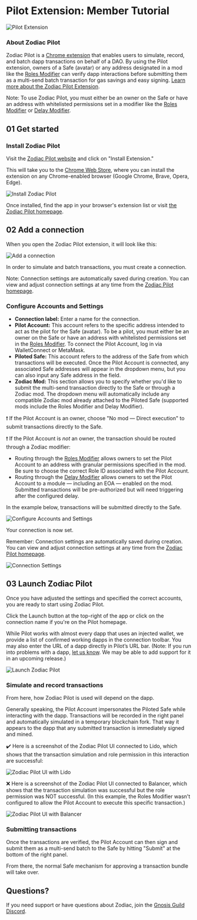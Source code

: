# Pilot Extension: Member Tutorial

![Pilot Extension](/Pilot00.png)

### About Zodiac Pilot

Zodiac Pilot is a [Chrome extension](https://chrome.google.com/webstore/detail/zodiac-pilot/jklckajipokenkbbodifahogmidkekcb?hl=en&authuser=0) that enables users to simulate, record, and batch dapp transactions on behalf of a DAO. By using the Pilot extension, owners of a Safe (avatar) or any address designated in a mod like the [Roles Modifier](/documentation/roles-modifier) can verify dapp interactions before submitting them as a multi-send batch transaction for gas savings and easy signing. [Learn more about the Zodiac Pilot Extension](/documentation/pilot-extension).

Note: To use Zodiac Pilot, you must either be an owner on the Safe or have an address with whitelisted permissions set in a modifier like the [Roles Modifier](/documentation/roles-modifier) or [Delay Modifier](/documentation/delay-modifier).

## 01 Get started

### Install Zodiac Pilot

Visit the [Zodiac Pilot website](https://pilot.gnosisguild.org/) and click on "Install Extension."

This will take you to the [Chrome Web Store](https://chrome.google.com/webstore/detail/zodiac-pilot/jklckajipokenkbbodifahogmidkekcb), where you can install the extension on any Chrome-enabled browser (Google Chrome, Brave, Opera, Edge).

![Install Zodiac Pilot](/Pilot01.png)

Once installed, find the app in your browser's extension list or visit [the Zodiac Pilot homepage](https://pilot.gnosisguild.org/).

## 02 Add a connection

When you open the Zodiac Pilot extension, it will look like this:

![Add a connection](/Pilot02.png)

In order to simulate and batch transactions, you must create a connection.

Note: Connection settings are automatically saved during creation. You can view and adjust connection settings at any time from the [Zodiac Pilot homepage](https://pilot.gnosisguild.org/).

### Configure Accounts and Settings

- **Connection label:** Enter a name for the connection.
- **Pilot Account:** This account refers to the specific address intended to act as the pilot for the Safe (avatar). To be a pilot, you must either be an owner on the Safe or have an address with whitelisted permissions set in the [Roles Modifier](/documentation/roles-modifier). To connect the Pilot Account, log in via WalletConnect or MetaMask.
- **Piloted Safe:** This account refers to the address of the Safe from which transactions will be executed. Once the Pilot Account is connected, any associated Safe addresses will appear in the dropdown menu, but you can also input any Safe address in the field.
- **Zodiac Mod:** This section allows you to specify whether you'd like to submit the multi-send transaction directly to the Safe or through a Zodiac mod. The dropdown menu will automatically include any compatible Zodiac mod already attached to the Piloted Safe (supported mods include the Roles Modifier and Delay Modifier).

❗ If the Pilot Account is an owner, choose "No mod — Direct execution" to submit transactions directly to the Safe.

❗ If the Pilot Account is *not* an owner, the transaction should be routed through a Zodiac modifier:

- Routing through the [Roles Modifier](/documentation/roles-modifier) allows owners to set the Pilot Account to an address with granular permissions specified in the mod. Be sure to choose the correct Role ID associated with the Pilot Account.
- Routing through the [Delay Modifier](/documentation/delay-modifier) allows owners to set the Pilot Account to a module — including an EOA — enabled on the mod. Submitted transactions will be pre-authorized but will need triggering after the configured delay.

In the example below, transactions will be submitted directly to the Safe.

![Configure Accounts and Settings](/Pilot03.png)

Your connection is now set.

Remember: Connection settings are automatically saved during creation. You can view and adjust connection settings at any time from the [Zodiac Pilot homepage](https://pilot.gnosisguild.org/).

![Connection Settings](/Pilot04.png)

## 03 Launch Zodiac Pilot

Once you have adjusted the settings and specified the correct accounts, you are ready to start using Zodiac Pilot.

Click the Launch button at the top-right of the app or click on the connection name if you're on the Pilot homepage.

While Pilot works with almost every dapp that uses an injected wallet, we provide a list of confirmed working dapps in the connection toolbar. You may also enter the URL of a dapp directly in Pilot’s URL bar. (Note: If you run into problems with a dapp, [let us know](https://discord.gnosisguild.org). We may be able to add support for it in an upcoming release.)

![Launch Zodiac Pilot](/Pilot05.png)

### Simulate and record transactions

From here, how Zodiac Pilot is used will depend on the dapp.

Generally speaking, the Pilot Account impersonates the Piloted Safe while interacting with the dapp. Transactions will be recorded in the right panel and automatically simulated in a temporary blockchain fork. That way it appears to the dapp that any submitted transaction is immediately signed and mined.

✔️ Here is a screenshot of the Zodiac Pilot UI connected to Lido, which shows that the transaction simulation and role permission in this interaction are successful:

![Zodiac Pilot UI with Lido](/Pilot06.png)

❌ Here is a screenshot of the Zodiac Pilot UI connected to Balancer, which shows that the transaction simulation was successful but the role permission was NOT successful. (In this example, the Roles Modifier wasn't configured to allow the Pilot Account to execute this specific transaction.)

![Zodiac Pilot UI with Balancer](/Pilot07.png)

### Submitting transactions

Once the transactions are verified, the Pilot Account can then sign and submit them as a multi-send batch to the Safe by hitting "Submit" at the bottom of the right panel.

From there, the normal Safe mechanism for approving a transaction bundle will take over.

## Questions?

If you need support or have questions about Zodiac, join the [Gnosis Guild Discord](https://discord.gnosisguild.org).
